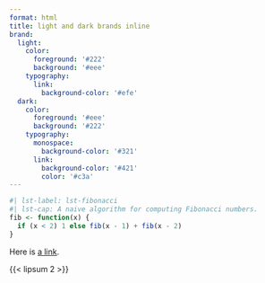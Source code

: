 ```yaml
---
format: html
title: light and dark brands inline
brand:
  light:
    color:
      foreground: '#222'
      background: '#eee'
    typography:
      link:
        background-color: '#efe'
  dark:
    color:
      foreground: '#eee'
      background: '#222'
    typography:
      monospace:
        background-color: '#321'
      link:
        background-color: '#421'
        color: '#c3a'
---
```


```r
#| lst-label: lst-fibonacci
#| lst-cap: A naive algorithm for computing Fibonacci numbers.
fib <- function(x) {
  if (x < 2) 1 else fib(x - 1) + fib(x - 2)
}
```

Here is [a link](https://example.com).

{{< lipsum 2 >}}

